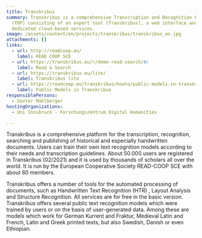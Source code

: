 ```yaml
---
title: Transkribus
summary: Transkribus is a comprehensive Transcription and Recognition Platform
  (TRP) consisting of an expert tool (Transkribus), a web interface and
  dedicated cloud-based services.
image: /assets/content/en/projects/transkribus/transkribus_en.jpg
attachments: []
links:
  - url: http://readcoop.eu/
    label: READ COOP SCE
  - url: https://transkribus.eu/r/demo-read-search/#/
    label: Read & Search
  - url: https://transkribus.eu/lite/
    label: Transkribus lite
  - url: https://readcoop.eu/transkribus/howto/public-models-in-transkribus/
    label: Public Models in Transkribus
responsiblePersons:
  - Günter Mühlberger
hostingOrganizations:
  - Uni Innsbruck - Forschungszentrum Digital Humanities

---
```

Transkribus is a comprehensive platform for the transcription, recognition, searching and publishing of historical and especially handwritten documents. Users can train their own text recognition models according to their needs and transcription guidelines. About 50.000 users are registered in Transkribus (02/2021) and it is used by thousands of scholars all over the world. It is run by the European Cooperative Society READ-COOP SCE with about 80 members.

Transkribus offers a number of tools for the automated processing of documents, such as Handwritten Text Recognition (HTR) , Layout Analysis and Structure Recognition. All services are for free in the basic version. Transkribus offers several public text recognition models which were trained by users or on the basis of user-generated data. Among these are models which work for German Kurrent and Fraktur, Medieval Latin and French, Latin and Greek printed texts, but also Swedish, Danish or even Ethiopian.